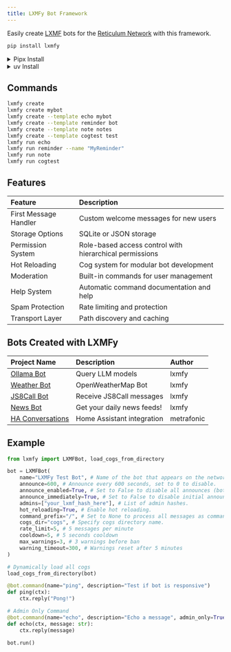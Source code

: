 ```yaml
---
title: LXMFy Bot Framework
---
```


Easily create [LXMF](https://github.com/markqvist/LXMF) bots for the [Reticulum Network](https://reticulum.network/) with this framework.

```bash
pip install lxmfy
```

<details>
<summary>Pipx Install</summary>
```bash
pipx install lxmfy
```
</details>

<details>
<summary>uv Install</summary>
```bash
uv venv
uv pip install lxmfy
```
</details>

## Commands

```bash
lxmfy create
lxmfy create mybot
lxmfy create --template echo mybot
lxmfy create --template reminder bot
lxmfy create --template note notes
lxmfy create --template cogtest test
lxmfy run echo
lxmfy run reminder --name "MyReminder"
lxmfy run note
lxmfy run cogtest
```

## Features

| Feature              | Description                                        |
| :------------------- | :------------------------------------------------- |
| First Message Handler | Custom welcome messages for new users              |
| Storage Options      | SQLite or JSON storage                             |
| Permission System    | Role-based access control with hierarchical permissions |
| Hot Reloading        | Cog system for modular bot development             |
| Moderation           | Built-in commands for user management              |
| Help System          | Automatic command documentation and help           |
| Spam Protection      | Rate limiting and protection                       |
| Transport Layer      | Path discovery and caching                         |

## Bots Created with LXMFy 

| Project Name          | Description                   | Author      |
| :-------------------- | :---------------------------- | :---------- |
| [Ollama Bot](https://github.com/lxmfy/ollama-bot) | Query LLM models              | lxmfy       |
| [Weather Bot](https://github.com/lxmfy/weather-bot) | OpenWeatherMap Bot            | lxmfy       |
| [JS8Call Bot](https://github.com/lxmfy/js8call-bot) | Receive JS8Call messages      | lxmfy       |
| [News Bot](https://github.com/lxmfy/news-bot)   | Get your daily news feeds!    | lxmfy       |
| [HA Conversations](https://github.com/metrafonic/lxmf-ha-conversations) | Home Assistant integration    | metrafonic  |

## Example

```python
from lxmfy import LXMFBot, load_cogs_from_directory

bot = LXMFBot(
    name="LXMFy Test Bot", # Name of the bot that appears on the network.
    announce=600, # Announce every 600 seconds, set to 0 to disable.
    announce_enabled=True, # Set to False to disable all announces (both initial and periodic)
    announce_immediately=True, # Set to False to disable initial announce
    admins=["your_lxmf_hash_here"], # List of admin hashes.
    hot_reloading=True, # Enable hot reloading.
    command_prefix="/", # Set to None to process all messages as commands.
    cogs_dir="cogs", # Specify cogs directory name.
    rate_limit=5, # 5 messages per minute
    cooldown=5, # 5 seconds cooldown
    max_warnings=3, # 3 warnings before ban
    warning_timeout=300, # Warnings reset after 5 minutes
)

# Dynamically load all cogs
load_cogs_from_directory(bot)

@bot.command(name="ping", description="Test if bot is responsive")
def ping(ctx):
    ctx.reply("Pong!")

# Admin Only Command
@bot.command(name="echo", description="Echo a message", admin_only=True)
def echo(ctx, message: str):
    ctx.reply(message)

bot.run()
```